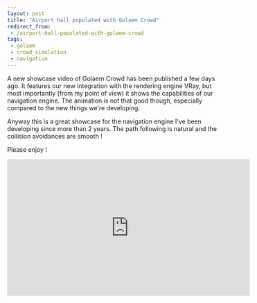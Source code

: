 ```yaml
---
layout: post
title: "Airport hall populated with Golaem Crowd"
redirect_from:
 - /airport-hall-populated-with-golaem-crowd
tags:
 - golaem
 - crowd_simulation
 - navigation
---
```


A new showcase video of Golaem Crowd has been published a few days ago. It features our new integration with the rendering engine VRay, but most importantly (from my point of view) it shows the capabilities of our navigation engine. The animation is not that good though, especially compared to the new things we're developing.

Anyway this is a great showcase for the navigation engine I've been developing since more than 2 years. The path following is natural and the collision avoidances are smooth !

Please enjoy !

<iframe id="embedded" width="560" height="315" src="http://www.youtube.com/embed/pqQOfKR_Cw8?rel=0&amp;hd=1" frameborder="0"> </iframe>
